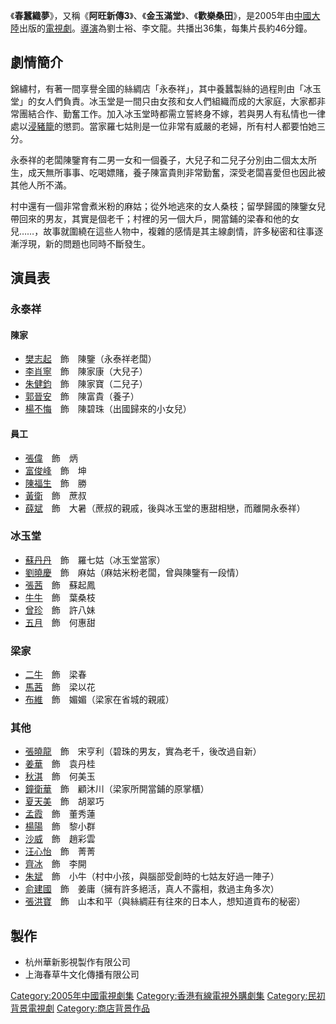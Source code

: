 {{Unreferenced|time=2017-04-30T10:08:33+00:00}}
《'''春蠶織夢'''》，又稱《'''阿旺新傳3'''》、《'''金玉滿堂'''》、《'''歡樂桑田'''》，是2005年由[[中國大陸|中國大陸]]出版的[[電視劇|電視劇]]。[[導演|導演]]為劉士裕、李文龍。共播出36集，每集片長約46分鐘。

== 劇情簡介 ==
錦繡村，有著一間享譽全國的絲綢店「永泰祥」，其中養蠶製絲的過程則由「冰玉堂」的女人們負責。冰玉堂是一間只由女孩和女人們組織而成的大家庭，大家都非常團結合作、勤奮工作。加入冰玉堂時都需立誓終身不嫁，若與男人有私情也一律處以[[浸豬籠|浸豬籠]]的懲罰。當家羅七姑則是一位非常有威嚴的老婦，所有村人都要怕她三分。

永泰祥的老闆陳鑒育有二男一女和一個養子，大兒子和二兒子分別由二個太太所生，成天無所事事、吃喝嫖賭，養子陳富貴則非常勤奮，深受老闆喜愛但也因此被其他人所不滿。

村中還有一個非常會煮米粉的麻姑；從外地逃來的女人桑枝；留學歸國的陳鑒女兒帶回來的男友，其實是個老千；村裡的另一個大戶，開當鋪的梁春和他的女兒……，故事就圍繞在這些人物中，複雜的感情是其主線劇情，許多秘密和往事逐漸浮現，新的問題也同時不斷發生。

==演員表==
===永泰祥===
====陳家====
*[[樊志起|樊志起]]　飾　陳鑒（永泰祥老闆）
*[[李肖寧|李肖寧]]　飾　陳家康（大兒子）
*[[朱健鈞|朱健鈞]]　飾　陳家寶（二兒子）
*[[郭晉安|郭晉安]]　飾　陳富貴（養子）
*[[楊不悔_(藝人)|楊不悔]]　飾　陳碧珠（出國歸來的小女兒）

====員工====
*[[張偉|張偉]]　飾　炳
*[[富俊峰|富俊峰]]　飾　坤
*[[陳福生|陳福生]]　飾　勝
*[[黃衛|黃衛]]　飾　蔗叔
*[[薛斌|薛斌]]　飾　大暑（蔗叔的親戚，後與冰玉堂的惠甜相戀，而離開永泰祥）

===冰玉堂===
*[[蘇丹丹|蘇丹丹]]　飾　羅七姑（冰玉堂當家）
*[[劉曉慶|劉曉慶]]　飾　麻姑（麻姑米粉老闆，曾與陳鑒有一段情）
*[[张茜_(演员)|張茜]]　飾　蘇起鳳
*[[牛牛_(演員)|牛牛]]　飾　葉桑枝
*[[曾珍|曾珍]]　飾　許八妹
*[[五月|五月]]　飾　何惠甜

===梁家===
*[[二牛|二牛]]　飾　梁春
*[[馬茜|馬茜]]　飾　梁以花
*[[布維|布維]]　飾　媚媚（梁家在省城的親戚）

===其他===
*[[張曉龍|張曉龍]]　飾　宋亨利（碧珠的男友，實為老千，後改過自新）
*[[姜華|姜華]]　飾　袁丹桂
*[[秋淇|秋淇]]　飾　何美玉
*[[鐘衛華|鐘衛華]]　飾　顧沐川（梁家所開當鋪的原掌櫃）
*[[夏天美|夏天美]]　飾　胡翠巧
*[[孟霞|孟霞]]　飾　董秀蓮
*[[楊陽|楊陽]]　飾　黎小群
*[[沙威|沙威]]　飾　趙彩雲
*[[汪心怡|汪心怡]]　飾　菁菁
*[[齊冰|齊冰]]　飾　李開
*[[朱斌|朱斌]]　飾　小牛（村中小孩，與腦部受創時的七姑友好過一陣子）
*[[俞建國|俞建國]]　飾　姜庸（擁有許多絕活，真人不露相，救過主角多次）
*[[張洪寶|張洪寶]]　飾　山本和平（與絲綢莊有往來的日本人，想知道貢布的秘密）

==製作==
*杭州華新影視製作有限公司
*上海春草牛文化傳播有限公司

{{2005年中國大陸古裝/民初電視劇}}
[[Category:2005年中國電視劇集|Category:2005年中國電視劇集]]
[[Category:香港有線電視外購劇集|Category:香港有線電視外購劇集]]
[[Category:民初背景電視劇|Category:民初背景電視劇]]
[[Category:商店背景作品|Category:商店背景作品]]